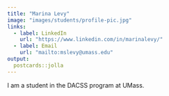 ```yaml
---
title: "Marina Levy"
image: "images/students/profile-pic.jpg"
links:
  - label: LinkedIn
    url: "https://www.linkedin.com/in/marinalevy/"
  - label: Email
    url: "mailto:mslevy@umass.edu"
output:
  postcards::jolla
---
```

 
I am a student in the DACSS program at UMass. 
